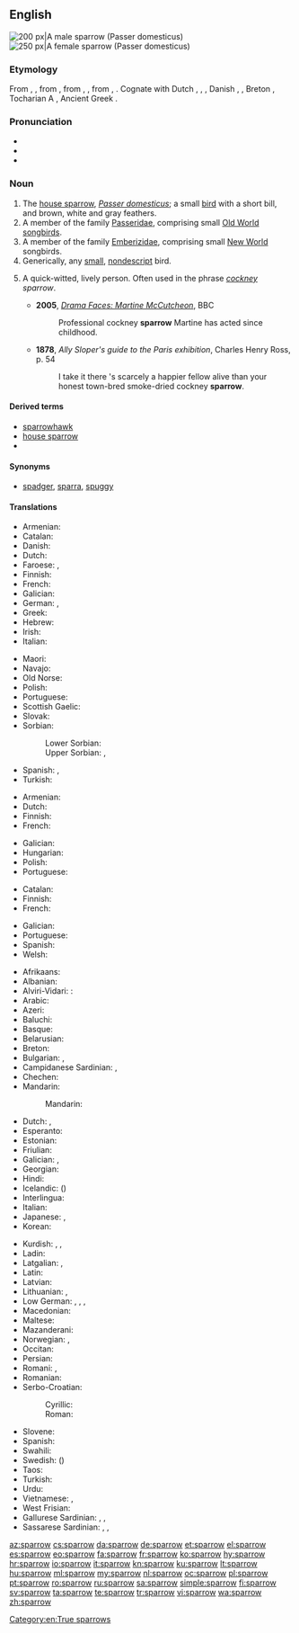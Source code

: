 ==English==
{{wikipedia}}
[[Image:Passer_domesticus3.jpg|thumb|right|200 px|A male sparrow (''Passer domesticus'')]]
[[Image:House sparrow04.jpg|thumb|right|250 px|A female sparrow (''Passer domesticus'')]]

===Etymology===
From {{etyl|enm|en}} {{term|sparwe|lang=enm}}, {{term|sparowe|lang=enm}}, from {{etyl|ang|en}} {{term|spearwa||sparrow|lang=ang}}, from {{etyl|gem-pro|en}} {{m|gem-pro|*sparwô}}, {{m|gem-pro|*sparwaz||sparrow}}, from {{etyl|ine-pro|en}} {{m|ine-pro|*sper(w)-}}, {{m|ine-pro|*sper(g)-||sparrow, bird}}. Cognate with Dutch {{term|spreeuw||starling|lang=nl}}, {{etyl|gsw|-}} {{term|Spar||sparrow|lang=gsw}}, {{etyl|de|-}} {{term|Sperling||sparrow|lang=de}}, Danish {{term|spurv||sparrow|lang=da}}, {{etyl|sv|-}} {{term|sparv||sparrow|lang=sv}}, Breton {{term|frao||crow|lang=br}}, Tocharian A {{term|spārāñ|lang=xto}}, Ancient Greek {{term|ψάρ||starling|tr=psar|sc=polytonic|lang=grc}}.

===Pronunciation===
* {{IPA|/ˈspæɹəʊ/|/ˈspɛɹoʊ/|lang=en}}
* {{audio|en-us-sparrow.ogg|Audio (US)|lang=en}}
* {{rhymes|ærəʊ|lang=en}}

===Noun===
{{en-noun}}

# The [[house sparrow]], ''[[Passer domesticus]]''; a small [[bird]] with a short bill, and brown, white and gray feathers.
# A member of the family [[Passeridae]], comprising small [[Old World]] [[songbird]]s.
# A member of the family [[Emberizidae]], comprising small [[New World]] songbirds.
# Generically, any [[small]], [[nondescript]] bird.
# {{context|UK|chiefly|London|lang=en}} A quick-witted, lively person. Often used in the phrase ''[[cockney]] sparrow''.
#* '''2005''', ''[https://archive.is/20120730205401/www.bbc.co.uk/drama/faces/martine_mccutcheon.shtml Drama Faces: Martine McCutcheon]'', BBC
#*: Professional cockney '''sparrow''' Martine has acted since childhood.
#* '''1878''', ''Ally Sloper's guide to the Paris exhibition'', Charles Henry Ross, p. 54
#*: I take it there 's scarcely a happier fellow alive than your honest town-bred smoke-dried cockney '''sparrow'''.

====Derived terms====
* [[sparrowhawk]]
* [[house sparrow]]
* {{vern|tree sparrow}}

====Synonyms====
{{checksyns}}
* [[spadger]], [[sparra]], [[spuggy]]

====Translations====
{{trans-see|''Passer domesticus''|house sparrow}}
{{trans-top|bird of the family Passeridae}}
* Armenian: {{t|hy|ճնճղուկ|sc=Armn}}
* Catalan: {{t+|ca|pardal|m}}
* Danish: {{t+|da|spurv|c}}
* Dutch: {{t+|nl|mus|m|f}}
* Faroese: {{t|fo|spurvur|m}}, {{t|fo|spurv|f}}
* Finnish: {{t+|fi|varpunen}}
* French: {{t+|fr|moineau|m}}
* Galician: {{t|gl|pardal|m}}
* German: {{t+|de|Sperling|m}}, {{t+|de|Spatz|m}}
* Greek: {{t|el|πασσερίδες}}
* Hebrew: {{t|he|דרור|m|tr=dror|sc=Hebr}}
* Irish: {{t+|ga|gealbhan|m}}
* Italian: {{t+|it|passero|m}}
{{trans-mid}}
* Maori: {{t|mi|tiu}}
* Navajo: {{t|nv|tsídiiłbáhí}}
* Old Norse: {{t|non|spǫrr|m}}
* Polish: {{t+|pl|wróbel|m}}
* Portuguese: {{t+|pt|pardal|m}}
* Scottish Gaelic: {{t|gd|gealbhonn|m}}
* Slovak: {{t|sk|vrabec|m}}
* Sorbian:
*: Lower Sorbian: {{t|dsb|wrobel|m}}
*: Upper Sorbian: {{t|hsb|wrobl|m}}, {{t|hsb|wroblik|m}}
* Spanish: {{t|es|pasérido|m}}, {{t+|es|gorrión|m}}
* Turkish: {{t+|tr|serçe}}
{{trans-bottom}}

{{trans-top|bird of the family Emberizidae}}
* Armenian: {{t|hy|դրախտապան|sc=Armn}}
* Dutch: {{t+|nl|gors|m|f}}
* Finnish: {{t|fi|sirkku}}
* French: {{t+|fr|bruant|m}}
{{trans-mid}}
* Galician: {{t|gl|escribenta|f}}
* Hungarian: {{t+|hu|sármány}}
* Polish: {{t+|pl|trznadel|m}}
* Portuguese: {{t|pt|escrevedeira|f}}
{{trans-bottom}}

{{trans-top|generically, any small, nondescript bird}}
* Catalan: {{t+|ca|pardal|m}}
* Finnish: {{t+|fi|pikkulintu}}
* French: {{t+|fr|piaf|m}}
{{trans-mid}}
* Galician: {{t|gl|paxariño|m}}
* Portuguese: {{t+|pt|passarinho|m}}
* Spanish: {{t+|es|pájaro|m}}
* Welsh: {{t+|cy|aderyn|m}}
{{trans-bottom}}

{{checktrans-top}}
* Afrikaans: {{t-check|af|mossie}}
* Albanian: {{t-check|sq|harabeli}}
* Alviri-Vidari: {{qualifier|Vidari}}: {{t-check|avd|گنگوشک|tr=gangušk}}
* Arabic: {{t-check|ar|عَصْفُور|m|tr=ʿaṣfūr}}
* Azeri: {{t+check|az|sərçə}}
* Baluchi: {{t-check|bal|جنجشک|tr=jinjišk}}
* Basque: {{t-check|eu|txolarre}}
* Belarusian: {{t+check|be|верабе́й|m}}
* Breton: {{t-check|br|golvan}}
* Bulgarian: {{t+check|bg|врабче́|n}}, {{t-check|bg|врабе́ц|m}}
* Campidanese Sardinian: {{t-check|sro|crucculeu}}, {{t-check|sro|gruccùcciu|m}}
* Chechen: {{t-check|ce|хьозий}}
* Mandarin:
*: Mandarin: {{t+check|cmn|麻雀|tr=máquè|sc=Hani}}
* Dutch: {{t+check|nl|mus|f}}, {{t+check|nl|huismus|f}}
* Esperanto: {{t+check|eo|pasero}}
* Estonian: {{t-check|et|varblane}}
* Friulian: {{t-check|fur|passare}}
* Galician: {{t-check|gl|pardal}}, {{t-check|gl|gorrión}}
* Georgian: {{t-check|ka|ბეღურა|sc=Geor}}
* Hindi: {{t-check|hi|गौरैया|m|tr=gauraiyā|sc=Deva}}
* Icelandic: {{t-check|is|spör}} ({{t+check|is|gráspör}})
* Interlingua: {{t-check|ia|passere}}
* Italian: {{t+check|it|passero|m}}
* Japanese: {{t-check|ja|スズメ|tr=suzume|sc=Jpan}}, {{t+check|ja|雀|tr=すずめ, zuzume|sc=Jpan}}
* Korean: {{t+check|ko|참새|sc=Kore}}
{{trans-mid}}
* Kurdish: {{t-check|ku|چۆله‌که‌|sc=ku-Arab}}, {{t-check|ku|پاساری|sc=ku-Arab}}, {{t+check|ku|beytik|sc=Latn}}
* Ladin: {{t-check|lld|spoz}}
* Latgalian: {{t-check|ltg|zvierbuļs|m}}, {{t-check|ltg|žeigurs|m}}
* Latin: {{t-check|la|passer}}
* Latvian: {{t-check|lv|zvirbulis|m}}
* Lithuanian: {{t-check|lt|žvirblis|m}}, {{t-check|lt|žvirblė|f}}
* Low German: {{t-check|nds|Lünink}}, {{t-check|nds|Lünk}}, {{t-check|nds|Lüüntje|m}}, {{t-check|nds|Dackfink|m}}
* Macedonian: {{t-check|mk|врабец|m}}
* Maltese: {{t-check|mt|għasfur tal-bejt}}
* Mazanderani: {{t-check|mzn|میچکا}}
* Norwegian: {{t+check|no|spurv}}, {{t-check|no|gråspurv|m}}
* Occitan: {{t-check|oc|passerat}}
* Persian: {{t+check|fa|گنجشک|tr=gonješk}}
* Romani: {{t-check|rom|chirikloro|m}}, {{t-check|rom|chirikliori|f}}
* Romanian: {{t+check|ro|vrabie|f}}
* Serbo-Croatian:
*: Cyrillic: {{t-check|sh|врабац|m|sc=Cyrl}}
*: Roman: {{t+check|sh|vrabac|m}}
* Slovene: {{t+check|sl|vrabec|m}}
* Spanish: {{t+check|es|gorrión|m}}
* Swahili: {{t-check|sw|shomoro}}
* Swedish: {{t+check|sv|sparv}} ({{t+check|sv|gråsparv}})
* Taos: {{t-check|twf|p’į́wna}}
* Turkish: {{t+check|tr|serçe}}
* Urdu: {{t-check|ur|گورییا|m|tr=gauraiyā|sc=ur-Arab}}
* Vietnamese: {{t+check|vi|sẻ}}, {{t-check|vi|chim sẻ}}
* West Frisian: {{t-check|fy|mosk}}
* Gallurese Sardinian: {{t-check|sdn|furfurinu}}, {{t-check|sdn|fruffurarzu}}, {{t-check|sdn|bulfurarju|m}}
* Sassarese Sardinian: {{t-check|sdc|furfurinu}}, {{t-check|sdc|fruffurarzu}}, {{t-check|sdc|bulfurarju|m}}
{{trans-bottom}}

[[Category:en:True sparrows]]

[[az:sparrow]]
[[cs:sparrow]]
[[da:sparrow]]
[[de:sparrow]]
[[et:sparrow]]
[[el:sparrow]]
[[es:sparrow]]
[[eo:sparrow]]
[[fa:sparrow]]
[[fr:sparrow]]
[[ko:sparrow]]
[[hy:sparrow]]
[[hr:sparrow]]
[[io:sparrow]]
[[it:sparrow]]
[[kn:sparrow]]
[[ku:sparrow]]
[[lt:sparrow]]
[[hu:sparrow]]
[[ml:sparrow]]
[[my:sparrow]]
[[nl:sparrow]]
[[oc:sparrow]]
[[pl:sparrow]]
[[pt:sparrow]]
[[ro:sparrow]]
[[ru:sparrow]]
[[sa:sparrow]]
[[simple:sparrow]]
[[fi:sparrow]]
[[sv:sparrow]]
[[ta:sparrow]]
[[te:sparrow]]
[[tr:sparrow]]
[[vi:sparrow]]
[[wa:sparrow]]
[[zh:sparrow]]